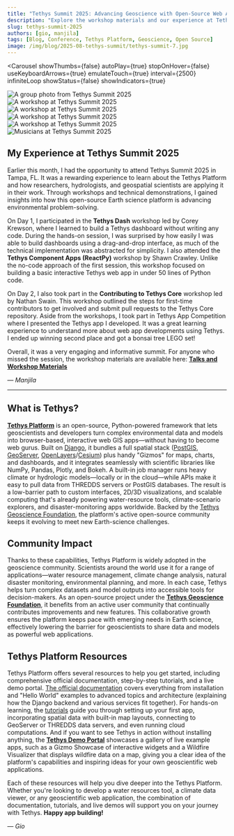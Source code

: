 ```yaml
---
title: "Tethys Summit 2025: Advancing Geoscience with Open-Source Web Apps"
description: "Explore the workshop materials and our experience at Tethys Summit 2025."
slug: tethys-summit-2025
authors: [gio, manjila]
tags: [Blog, Conference, Tethys Platform, Geoscience, Open Source]
image: /img/blog/2025-08-tethys-summit/tethys-summit-7.jpg
---
```


<Carousel
  showThumbs={false}
  autoPlay={true}
  stopOnHover={false}
  useKeyboardArrows={true}
  emulateTouch={true}
  interval={2500}
  infiniteLoop
  showStatus={false}
  showIndicators={true}
  >
  <div style= {{ display: 'flex', justifyContent: 'center', alignItems: 'center' }}>
    <img src={useBaseUrl("/img/blog/2025-08-tethys-summit/tethys-summit-7.jpg")}
      style={{ width: 'auto', maxHeight: '500px', borderRadius: '8px', boxShadow: '0 4px 8px rgba(0, 0, 0, 0.1)' }}
      alt="A group photo from Tethys Summit 2025"
      />
  </div>
  <div style= {{ display: 'flex', justifyContent: 'center', alignItems: 'center' }}>
    <img src={useBaseUrl("/img/blog/2025-08-tethys-summit/tethys-summit-2.jpg")}
      style={{ width: 'auto', maxHeight: '500px', borderRadius: '8px', boxShadow: '0 4px 8px rgba(0, 0, 0, 0.1)' }}
      alt="A workshop at Tethys Summit 2025"
      />
  </div>
  <div style= {{ display: 'flex', justifyContent: 'center', alignItems: 'center' }}>
  <img src={useBaseUrl("/img/blog/2025-08-tethys-summit/tethys-summit-3.jpg")}
    style={{ width: 'auto', maxHeight: '500px', borderRadius: '8px', boxShadow: '0 4px 8px rgba(0, 0, 0, 0.1)' }}
    alt="A workshop at Tethys Summit 2025"
    />
  </div>
  <div style= {{ display: 'flex', justifyContent: 'center', alignItems: 'center' }}>
  <img src={useBaseUrl("/img/blog/2025-08-tethys-summit/tethys-summit-4.jpg")}
    style={{ width: 'auto', maxHeight: '500px', borderRadius: '8px', boxShadow: '0 4px 8px rgba(0, 0, 0, 0.1)' }}
    alt='A workshop at Tethys Summit 2025'
    />
  </div>
  <div style= {{ display: 'flex', justifyContent: 'center', alignItems: 'center' }}>
  <img src={useBaseUrl("/img/blog/2025-08-tethys-summit/tethys-summit-5.jpg")}
    style={{ width: 'auto', maxHeight: '500px', borderRadius: '8px', boxShadow: '0 4px 8px rgba(0, 0, 0, 0.1)' }}
    alt='A workshop at Tethys Summit 2025'
    />
  </div>
  <div style= {{ display: 'flex', justifyContent: 'center', alignItems: 'center' }}>
  <img src={useBaseUrl("/img/blog/2025-08-tethys-summit/tethys-summit-6.jpg")}
    style={{ width: 'auto', maxHeight: '500px', borderRadius: '8px', boxShadow: '0 4px 8px rgba(0, 0, 0, 0.1)' }}
    alt="Musicians at Tethys Summit 2025"
    />
  </div>
</Carousel>

## My Experience at Tethys Summit 2025

Earlier this month, I had the opportunity to attend Tethys Summit 2025 in Tampa, FL. It was a rewarding experience to learn about the Tethys Platform and how researchers, hydrologists, and geospatial scientists are applying it in their work. Through workshops and technical demonstrations, I gained insights into how this open-source Earth science platform is advancing environmental problem-solving.

On Day 1, I participated in the **Tethys Dash** workshop led by Corey Krewson, where I learned to build a Tethys dashboard without writing any code. During the hands-on session, I was surprised by how easily I was able to build dashboards using a drag-and-drop interface, as much of the technical implementation was abstracted for simplicity. I also attended the **Tethys Component Apps (ReactPy)** workshop by Shawn Crawley. Unlike the no-code approach of the first session, this workshop focused on building a basic interactive Tethys web app in under 50 lines of Python code.

On Day 2, I also took part in the **Contributing to Tethys Core** workshop led by Nathan Swain. This workshop outlined the steps for first-time contributors to get involved and submit pull requests to the Tethys Core repository. Aside from the workshops, I took part in Tethys App Competition where I presented the Tethys app I developed. It was a great learning experience to understand more about web app developments using Tethys. I ended up winning second place and got a bonsai tree LEGO set!  

Overall, it was a very engaging and informative summit. For anyone who missed the session, the workshop materials are available here: [**Talks and Workshop Materials**](https://drive.google.com/drive/folders/18sSPsMkjSRtBZLAClEUV4AetKx9dPS6B)

*— Manjila*

---

## What is Tethys?

[**Tethys Platform**](https://www.tethysplatform.org) is an open-source, Python-powered framework that lets geoscientists and developers turn complex environmental data and models into browser-based, interactive web GIS apps—without having to become web gurus. Built on [Django](https://www.djangoproject.com), it bundles a full spatial stack ([PostGIS](https://postgis.net), [GeoServer](http://geoserver.org), [OpenLayers](https://openlayers.org)/[Cesium](https://cesium.com)) plus handy "Gizmos" for maps, charts, and dashboards, and it integrates seamlessly with scientific libraries like NumPy, Pandas, Plotly, and Bokeh. A built-in job manager runs heavy climate or hydrologic models—locally or in the cloud—while APIs make it easy to pull data from THREDDS servers or PostGIS databases. The result is a low-barrier path to custom interfaces, 2D/3D visualizations, and scalable computing that's already powering water-resource tools, climate-scenario explorers, and disaster-monitoring apps worldwide. Backed by the [Tethys Geoscience Foundation](https://www.tethysgeoscience.org), the platform's active open-source community keeps it evolving to meet new Earth-science challenges.


## Community Impact

Thanks to these capabilities, Tethys Platform is widely adopted in the geoscience community. Scientists around the world use it for a range of applications—water resource management, climate change analysis, natural disaster monitoring, environmental planning, and more. In each case, Tethys helps turn complex datasets and model outputs into accessible tools for decision-makers. As an open-source project under the [**Tethys Geoscience Foundation**](https://www.tethysgeoscience.org), it benefits from an active user community that continually contributes improvements and new features. This collaborative growth ensures the platform keeps pace with emerging needs in Earth science, effectively lowering the barrier for geoscientists to share data and models as powerful web applications.


## Tethys Platform Resources

Tethys Platform offers several resources to help you get started, including comprehensive official documentation, step-by-step tutorials, and a live demo portal. [The official documentation](https://docs.tethysplatform.org) covers everything from installation and "Hello World" examples to advanced topics and architecture (explaining how the Django backend and various services fit together). For hands-on learning, the [tutorials](https://docs.tethysplatform.org/en/stable/tutorials.html) guide you through setting up your first app, incorporating spatial data with built-in map layouts, connecting to GeoServer or THREDDS data servers, and even running cloud computations. And if you want to see Tethys in action without installing anything, the [**Tethys Demo Portal**](https://demo.tethysplatform.org/apps) showcases a gallery of live example apps, such as a Gizmo Showcase of interactive widgets and a Wildfire Visualizer that displays wildfire data on a map, giving you a clear idea of the platform's capabilities and inspiring ideas for your own geoscientific web applications.

Each of these resources will help you dive deeper into the Tethys Platform. Whether you're looking to develop a water resources tool, a climate data viewer, or any geoscientific web application, the combination of documentation, tutorials, and live demos will support you on your journey with Tethys. **Happy app building!**

*— Gio*
